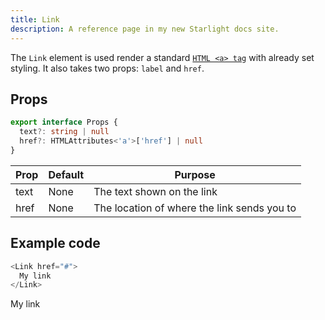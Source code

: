 ```yaml
---
title: Link
description: A reference page in my new Starlight docs site.
---
```



The `Link` element is used render a standard [`HTML <a> tag`](https://www.w3schools.com/tags/tag_a.asp) with already set styling. It also takes two props: `label` and `href`.

## Props
```ts
export interface Props {
  text?: string | null
  href?: HTMLAttributes<'a'>['href'] | null
}
```

| Prop | Default | Purpose |
| ----------- | ----------- | ----------- |
| text | None | The text shown on the link |
| href | None | The location of where the link sends you to |

## Example code

```js title="index.astro"
<Link href="#">
  My link
</Link>
```

<Showcase>
  <Link href="#">
    My link
  </Link>
</Showcase>